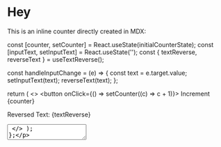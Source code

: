 # Hey

This is an inline counter directly created in MDX:



  const [counter, setCounter] = React.useState(initialCounterState);
    const [inputText, setInputText] = React.useState('');
  const { textReverse, reverseText } = useTextReverse();

  const handleInputChange = (e) => {
    const text = e.target.value;
    setInputText(text);
    reverseText(text);
  };

  return (
    <>
    <button onClick={() => setCounter((c) => c + 1)}>
      Increment {counter}
    </button>
      <p>Reversed Text: {textReverse}</p>
      <textarea value={inputText} onChange={handleInputChange} />
    </>
  );
};

<MyCounter />

That's cool isn't it